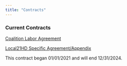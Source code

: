 ```yaml
---
title: "Contracts"
---
```


### Current Contracts

[Coalition Labor Agreement](https://kingcounty.gov/~/media/depts/executive/labor-relations/documents/contracts/Final_CLA2021-2024.ashx)

[Local21HD Specific Agreement/Appendix](https://kingcounty.gov/~/media/depts/executive/labor-relations/documents/contracts/Final_070CLAC0122.ashx)

This contract began 01/01/2021 and will end 12/31/2024.
